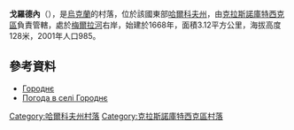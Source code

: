 {{coord|50|6|49|N|35|14|21|E|scale:100000_region:UA|display=title}}



'''戈羅德內'''（{{lang-uk|Городнє}}），是[[烏克蘭|烏克蘭]]的村落，位於該國東部[[哈爾科夫州|哈爾科夫州]]，由[[克拉斯諾庫特西克區|克拉斯諾庫特西克區]]負責管轄，處於[[梅爾拉河|梅爾拉河]]右岸，始建於1668年，面積3.12平方公里，海拔高度128米，2001年人口985。

==參考資料==
* [http://w1.c1.rada.gov.ua/pls/z7502/A005?rdat1=09.01.2009&rf7571=33510 Городнє]{{dead link|date=2018年3月 |bot=InternetArchiveBot |fix-attempted=yes }}
* [http://weather.in.ua/ua/har'kovskaja/5656 Погода в селі Городнє]{{Wayback|url=http://weather.in.ua/ua/har%27kovskaja/5656 |date=20200930093140 }}

{{DEFAULTSORT:Городнє}}
[[Category:哈爾科夫州村落|Category:哈爾科夫州村落]]
[[Category:克拉斯諾庫特西克區村落|Category:克拉斯諾庫特西克區村落]]


{{Kharkiv-geo-stub}}